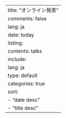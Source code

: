 ---
title: "オンライン発表"
comments: false
lang: ja
date: today
listing:
  contents: talks
  include:
    lang: ja
  type: default
  categories: true
  sort:
    - "date desc"
    - "title desc"
---